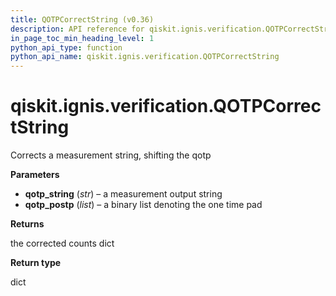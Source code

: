 ```yaml
---
title: QOTPCorrectString (v0.36)
description: API reference for qiskit.ignis.verification.QOTPCorrectString in qiskit v0.36
in_page_toc_min_heading_level: 1
python_api_type: function
python_api_name: qiskit.ignis.verification.QOTPCorrectString
---
```


<span id="qiskit-ignis-verification-qotpcorrectstring" />

# qiskit.ignis.verification.QOTPCorrectString

<Function id="qiskit.ignis.verification.QOTPCorrectString" isDedicatedPage={true} github="https://github.com/qiskit-community/qiskit-ignis/tree/stable/0.7/qiskit/ignis/verification/accreditation/qotp.py" signature="QOTPCorrectString(qotp_string, qotp_postp)">
  Corrects a measurement string, shifting the qotp

  **Parameters**

  *   **qotp\_string** (*str*) – a measurement output string
  *   **qotp\_postp** (*list*) – a binary list denoting the one time pad

  **Returns**

  the corrected counts dict

  **Return type**

  dict
</Function>

